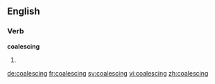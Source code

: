 ==English==

===Verb===
'''coalescing'''

# {{present participle of|coalesce}}

[[de:coalescing]]
[[fr:coalescing]]
[[sv:coalescing]]
[[vi:coalescing]]
[[zh:coalescing]]
